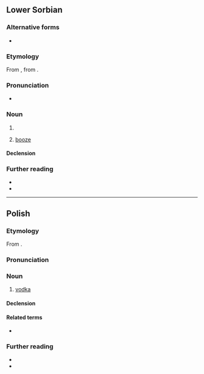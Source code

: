 {{also|wodka|Wodka|wódką}}
==Lower Sorbian==

===Alternative forms===
* {{l|dsb|wodka}} {{q|obsolete}}

===Etymology===
From {{suf|dsb|wóda|ka}}, from {{inh|dsb|ine-pro|*wódr̥}}.

===Pronunciation===
* {{IPA|dsb|/ˈwɨtka/|/ˈwɛtka/|/ˈwʊtka/|qual3=dated}}

===Noun===
{{dsb-noun|f}}

# {{diminutive of|dsb|wóda}}
# {{lb|dsb|euphemistic}} [[booze]]

====Declension====
{{dsb-decl-noun-3|wód|k}}

===Further reading===
* {{R:dsb:Muka}}
* {{R:dsb:Starosta}}

----

==Polish==
{{wp|lang=pl}}

===Etymology===
From {{suf|pl|woda|ka}}.

===Pronunciation===
{{pl-p|a=pl-wódka.ogg}}

===Noun===
{{pl-noun|f|dim=wódeczka|aug=wóda}}

# [[vodka]]
#: {{syn|pl|antygrypina}}

====Declension====
{{pl-decl-noun-f}}

====Related terms====
* {{s|adjective}} {{l|pl|wódczany}}

===Further reading===
* {{R:pl:WSJP}}
* {{R:pl:PWN}}

{{C|pl|Distilled beverages}}